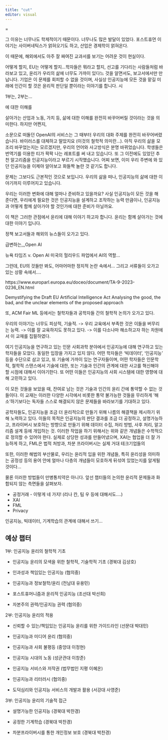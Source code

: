 ---
title: "cut"
editor: visual
---




=


그 이유는 너무나도 학제적이기 때문이다. 너무나도 많은 발달이 있었다. 포스트휴먼 이야기는 사이버네틱스가 얽혀오기도 하고, 산업은 경제학이 얽혀온다. 

이 때문에, 해외에서도 아주 잘 짜여진 교과서를 보기는 어려운 것이 현실이다. 

어떻게 할지, EU는 어떻게 할지...학자들은 뭐라고 할지, 선고를 기다리는 사람들처럼 바라보고 있고, 윤리가 우리의 삶에 너무도 가까이 있다느 것을 알면서도, 보고서에서만 만납니다.
기업은 이 문제를 회피할 수 없을 것이며, 사실상 인공지능에 모든 것을 맡길 미래에 인간이 할 것은 윤리적 판단일 뿐이라는 이야기를 합니다.  시

1부는, 2부는... 


에 대한 이해를 

살아가는 산업과 노동, 가치 등, 삶에 대한 이해를 완전히 바꾸어버릴 것이라는 것을 의미한다. 
하지만 어쩐지, 

소문으로 떠돌던 OpenAI의 서비스는 그 때부터 우리의 대화 주제를 완전히 바꾸어버렸습니다. 바이러스를 대체하고 말았지요 (이것의 철학적 의미란...). 아직 우리의 삶을 모조리 바꾸었는지는 모르겠지만, 우리의 언어와 사고방식은 분명 바뀌었습니다. 학생들은 번역기를 이용한 티가 팍팍 나는 레포트를 써 내고 있습니다. 또 그 이전에도 있었던 추천 알고리즘을 인공지능이라고 부르기 시작했습니다. 어찌 보면, 이미 우리 주변에 와 있던 인공지능을 이제야 알아보고 화들짝 놀란 것 같기도 합니다.   





문제는 그보다도 근본적인 것으로 보입니다. 우리의 삶을 떠나, 인공지능의 삶에 대한 이야기까지 이루어지고 있습니다.

우리는 이러한 변화에 대해 얼마나 준비하고 있을까요?
사실 인공지능이 모든 것을 해 준다면, 우리에게 필요한 것은 인공지능을 설계하고 조작하는 능력 만큼이나, 인공지능과 어떻게 함께 살아가야 할 것인가에 대한 준비가 아닐까요. 

이 책은 그러한 관점에서 윤리에 대해 이야기 하고자 합니다. 윤리는 함께 살아가는 것에 대한 이야기 입니다.




정책 보고서들과 해외의 뉴스들이 오가고 있다. 

급변하는,,,Open AI 

뉴욕 타임즈 v. Open AI
미국의 헐리우드 파업에서 AI의 역할...

그런데, EU의 것들만 봐도, 어마어마한 정치적 논란 속에서... 그리고 서류들이 오가고 있는 상황 속에서....

https://www.europarl.europa.eu/doceo/document/TA-9-2023-0236_EN.html

Demystifying the Draft EU Artificial Intelligence Act
Analysing the good, the bad, and the unclear elements of the proposed approach


또, ACM Fair ML 등에서는 철학자들과 공학자들 간의 철학적 논의가 오가고 있다. 


우리의 이야기는 너무도 피상적, 기술적.
-> 우리 교육에서 부족한 것은 이들을 버무리는 능력. 
-> 이를 잘 교육하지도 못하고 있다. -> 이를 다소나마 해소하고자 하는 차원에서 이 교재를 집필하였다. 


여기 인공지능을 연구하고 있는 인문 사회과학 분야에서 인공지능에 대해 연구하고 있는 학자들을 모았다. 동일한 입장을 가지고 있지 않다. 
어떤 학자들은 '빅데이터', '인공지능' 등을 수단으로 삼고 있고, 또 기술에 가까이 있는 연구자들이며, 
어떤 학자들은 인문학적, 철학적 스탠스에서 기술에 대한, 또는 기술과 인간의 관계에 대한 사고를 혁신해야 할 시점에 대해서 이야기한다. 
또 어떤 이들은 인공지능의 사회 시스템에 대한 영향에 대해 고민하고 있다.

이 모든 것들을 보았을 때, 잔여로 남는 것은 기술과 인간의 윤리 간에 통약할 수 없는 것들이다. 이 교재는 이러한 다양한 시각에서 비롯한 통약 불가능한 것들을 무리하게 '해소'하기보다는 독자들 스스로 해결되지 않은 문제들을 바라보기를 기대하고 있다. 







공학자들도, 인공지능을 조금 더 윤리적으로 만들기 위해 나름의 해결책을 제시하기 위해 노력하고 있다. 이들의 목적은 인공지능의 판단 결과를 조금 더 공정하고, 설명가능하고, 프라이버시 보호하는 방향으로 만들기 위해 데이터 수집, 처리 방법, 사후 처리, 알고리즘 설계 등에 개입하는 것. 이러한 작업을 하기 위해서는 위와 같은 개념들은 수학적으로 정의할 수 있어야 한다.
실제로 상당한 성과를 만들어냈으며, XAI는 협업을 더 잘 가능하게 하고, FML은 법적 처방과, 차분 프라이버시는 실제 거대 테크기업들의 

또한, 이러한 해법의 부산물로, 우리는 윤리적 입을 위한 개념들, 특히 윤리성을 의미하는 공정성 등의 용어 안에 얼마나 다층의 개념들이 모호하게 뒤섞여 있었는지를 알게될 것이다...

물론 이러한 방법들이 만병통치약은 아니다. 앞선 챕터들의 논의한 윤리적 문제들과 화합되지 않는 측면들을 살펴보자. 

- 공정거래 - 이렇게 네 가지! (리나 칸, 팀 우 등에 대해서도....)
- XAI
- FML
- Privacy





인공지능, 빅데이터, 기계학습의 관계에 대해서 쓰기...



## 예상 챕터

1부: 인공지능 윤리의 철학적 기초

- 인공지능 윤리의 모색을 위한 철학적, 기술학적 기초 (경북대 김상호)

- 인과성과 책임있는 인공지능 (협의중)

- 인공지능과 정보철학/윤리 (전남대 유용민)

- 포스트휴머니즘과 윤리적 인공지능 (조선대 박선희)

- 자본주의 권력/인공지능 권력 (협의중)



2부: 인공지능 윤리의 적용

- 신뢰할 수 있는/책임있는 인공지능 윤리를 위한 가이드라인 (선문대 박대민)

- 인공지능과 미디어 윤리 (협의중)

- 인공지능과 사회 불평등 (중앙대 이정현)

- 인공지능 시대의 노동 (성균관대 이창준)

- 인공지능 서비스와 저작권 (법무법인 지평 이혜온)

- 인공지능과 리터러시 (협의중)

- 도덕심리와 인공지능 서비스의 개발과 활용 (서강대 사영준)



3부: 인공지능 윤리의 기술적 접근

- 설명가능한 인공지능 (경북대 박찬경)

- 공정한 기계학습 (경북대 박찬경)

- 차분프라이버시를 통한 개인정보 보호 (경북대 박찬경)